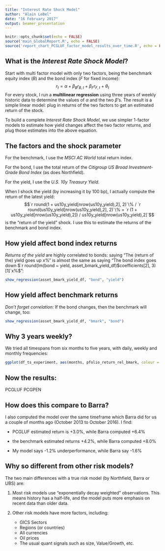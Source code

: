 ```yaml
---
title: "Interest Rate Shock Model"
author: "Alain LeBel"
date: "16 February 2017"
output: beamer_presentation
---
```


```r
knitr::opts_chunk$set(echo = FALSE)
source('main_GlobalReport.R', echo = FALSE)
source('report_chart_PCGLUF_factor_model_results_over_time.R', echo = FALSE)
```

## What is the _Interest Rate Shock Model_?
Start with multi factor model with only two factors, being the benchmark equity index ($B$) and the bond index ($F$ for fixed income):
$$r_t = \alpha + \beta_B r_{B,t} + \beta_F r_{F,t} + \theta_t$$
<!-- (The $\theta_t$ is a residual term which we assume will always average out to zero.  The $\alpha$ ought to be very close to zero.)  --> 
For every stock, I run a **multilinear regression** using three years of weekly historic data to determine the values of $\alpha$ and the two $\beta$'s. The result is a simple linear model: plug in returns of the two factors to get an estimated return of the stock. 

To build a complete _Interest Rate Shock Model_, we use simpler 1-factor models to estimate how yield changes affect the two factor returns, and plug those estimates into the above equation.

## The factors and the shock parameter
For the benchmark, I use the _MSCI AC World_ total return index.

For the bond, I use the total return of the _Citigroup US Broad Investment-Grade Bond Index_ (as does Northfield).  

For the yield, I use the _U.S. 10y Treasury Yield_.

When I shock the yield (by increasing it by 100 bp), I actually compute the return of the latest yield:
$$`r round(1 + us10y_yield[nrow(us10y_yield),2], 2)`\% / `r round(us10y_yield[nrow(us10y_yield),2], 2)`\% =
`r (1 + us10y_yield[nrow(us10y_yield),2]) / us10y_yield[nrow(us10y_yield),2]`$$
is the "return of the yield" shock.  I use this to estimate the returns of the benchmark and bond index.


## How yield affect bond index returns
_Returns of the yield_ <!-- (which I compute as _arithmetic returns_) --> are highly correlated to bonds:  saying "The (return of the) yield goes up $x\%$" is almost the same as saying "The bond index goes down $`r round(lm(bond ~ yield, asset_bmark_yield_df)$coefficients[2], 3)[1]`x\%$":

```r
show_regression(asset_bmark_yield_df, "bond", "yield")
```


## How yield affect benchmark returns
_Don't forget correlation:_  If the bond changes, then the benchmark will change, too:

```r
show_regression(asset_bmark_yield_df, "bmark", "bond")
``` 


## Why 3 years weekly?
We tried all timespans from six months to five years, with daily, weekly and monthly frequencies:

```r
ggplot(df_ts_experiment, aes(months, pfolio_return_rel_bmark, colour = frequency)) + geom_line() + ggtitle("Next pfolio rel return if yield +100 bp:  model result by timespan and frequency")
```

## Now the results:

PCGLUF
PCGPEN

## How does this compare to Barra?
I also computed the model over the same timeframe which Barra did for us a couple of months ago (October 2013 to October 2016).  I find:

* PCGLUF estimated return is +3.0%, while Barra computed +6.4%

* the benchmark estimated returns +4.2%, while Barra computed +8.0%

* My model says -1.2% underperformance, while Barra say -1.6%

## Why so different from other risk models?
The two main differences with a true risk model (by Northfield, Barra or UBS) are:

1. Most risk models use "exponentially decay weighted" observations.  This means history has a half-life, and the model puts more emphasis on recent data than older data.

2. Other risk models have more factors, including:
	+ GICS Sectors
	+ Regions (or countries)
	+ All currencies
	+ Oil prices
	+ The usual quant signals such as size, Value/Growth, etc.
  
